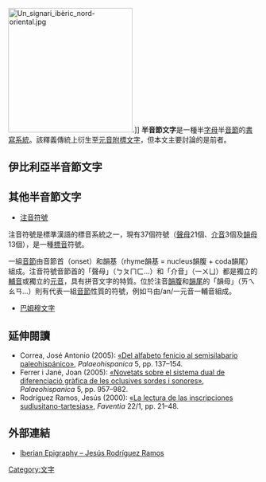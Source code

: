 {{expand|time=2013-05-06T00:28:44+00:00}}
[[Image:Un_signari_ibèric_nord-oriental.jpg|250px]].]]
'''半音節文字'''是一種半[[字母|字母]]半[[音節|音節]]的[[書寫系統|書寫系統]]。該釋義傳統上衍生至[[元音附標文字|元音附標文字]]，但本文主要討論的是前者。

==伊比利亞半音節文字==

==其他半音節文字==
*[[注音符號|注音符號]]

注音符號是標準漢語的標音系統之一，現有37個符號（[[聲母|聲母]]21個、[[介音|介音]]3個及[[韻母|韻母]]13個），是一種[[標音|標音]]符號。

一組[[音節|音節]]由音節首（onset）和韻基（rhyme韻基 = nucleus韻腹 + coda韻尾）組成。注音符號音節首的「聲母」（ㄅㄆㄇㄈ…）和「介音」（一ㄨㄩ）都是獨立的[[輔音|輔音]]或獨立的[[元音|元音]]，具有拼音文字的特質。位於注音[[韻腹|韻腹]]和[[韻尾|韻尾]]的「韻母」（ㄞㄟㄠㄢ…）則有代表一組[[音節|音節]]性質的符號，例如ㄢ由/an/一元音一輔音組成。

*[[巴姆穆文字|巴姆穆文字]]

==延伸閱讀==
{{refbegin}}
* Correa, José Antonio (2005): [https://web.archive.org/web/20071023223039/http://www.dpz.es/ifc2/publi/fichapublic.asp?recid=2622 «Del alfabeto fenicio al semisilabario paleohispánico»], ''Palaeohispanica'' 5, pp. 137–154.
* Ferrer i Jané, Joan (2005): [https://web.archive.org/web/20071023223039/http://www.dpz.es/ifc2/publi/fichapublic.asp?recid=2622 «Novetats sobre el sistema dual de diferenciació gràfica de les oclusives sordes i sonores»], ''Palaeohispanica'' 5, pp. 957–982.
* Rodríguez Ramos, Jesús (2000): [https://web.archive.org/web/20070226134945/http://ddd.uab.es/pub/faventia/02107570v22n1p21.pdf «La lectura de las inscripciones sudlusitano-tartesias»], ''Faventia'' 22/1, pp. 21–48.
{{refend}}

==外部連結==
*[https://web.archive.org/web/20081227095813/http://www.webpersonal.net/jrr/index.htm Iberian Epigraphy – Jesús Rodríguez Ramos]

{{Writing systems |expanded=Semi-syllabaries}}
{{List of writing systems}}

[[Category:文字|Category:文字]]